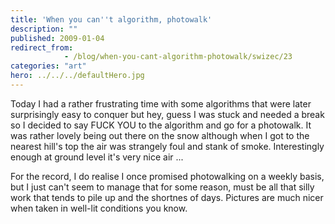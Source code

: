 ```yaml
---
title: 'When you can''t algorithm, photowalk'
description: ""
published: 2009-01-04
redirect_from: 
            - /blog/when-you-cant-algorithm-photowalk/swizec/23
categories: "art"
hero: ../../../defaultHero.jpg
---
```

Today I had a rather frustrating time with some algorithms that were later surprisingly easy to conquer but hey, guess I was stuck and needed a break so I decided to say FUCK YOU to the algorithm and go for a photowalk. It was rather lovely being out there on the snow although when I got to the nearest hill&#x27;s top the air was strangely foul and stank of smoke. Interestingly enough at ground level it&#x27;s very nice air ...

For the record, I do realise I once promised photowalking on a weekly basis, but I just can&#x27;t seem to manage that for some reason, must be all that silly work that tends to pile up and the shortnes of days. Pictures are much nicer when taken in well-lit conditions you know.